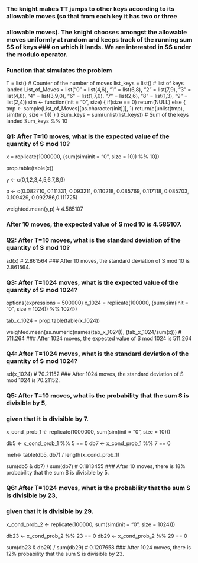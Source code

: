 ### The knight makes TT jumps to other keys according to its allowable moves (so that from each key it has two or three 
### allowable moves). The knight chooses amongst the allowable moves uniformly at random and keeps track of the running sum SS of keys ### on which it lands. We are interested in SS under the modulo operator.

### Function that simulates the problem
T = list() # Counter of the number of moves
list_keys = list() # list of keys landed
List_of_Moves = list("0" = list(4,6), "1" = list(6,8), "2" = list(7,9), 
                     "3" = list(4,8), "4" = list(3,9,0), "6" = list(1,7,0), 
                     "7" = list(2,6), "8" = list(1,3), "9" = list(2,4))
sim <- function(init = "0", size) {
  if(size == 0) return(NULL)
  else {
    tmp <- sample(List_of_Moves[[as.character(init)]], 1)
    return(c(unlist(tmp), sim(tmp, size - 1)))
  }
}
Sum_keys = sum(unlist(list_keys))      # Sum of the keys landed
Sum_keys %% 10

### Q1: After T=10 moves, what is the expected value of the quantity of S mod 10?
x = replicate(1000000, {sum(sim(init = "0", size = 10)) %% 10})

prop.table(table(x))

y <- c(0,1,2,3,4,5,6,7,8,9)

p <- c(0.082710, 0.111331, 0.093211, 0.110218, 0.085769, 0.117118, 
       0.085703, 0.109429, 0.092786,0.111725)

weighted.mean(y,p) # 4.585107

### After 10 moves, the expected value of S mod 10 is 4.585107.

### Q2: After T=10 moves, what is the standard deviation of the quantity of S mod 10?
sd(x) # 2.861564
### After 10 moves, the standard deviation of S mod 10 is 2.861564.

### Q3: After T=1024 moves, what is the expected value of the quantity of S mod 1024?
options(expressions = 500000)
x_1024 = replicate(100000, {sum(sim(init = "0", size = 1024)) %% 1024})

tab_x_1024 = prop.table(table(x_1024))

weighted.mean(as.numeric(names(tab_x_1024)), (tab_x_1024/sum(x))) # 511.264
### After 1024 moves, the expected value of S mod 1024 is 511.264

### Q4: After T=1024 moves, what is the standard deviation of the quantity of S mod 1024?
sd(x_1024) # 70.21152
### After 1024 moves, the standard deviation of S mod 1024 is 70.21152.

### Q5: After T=10 moves, what is the probability that the sum S is divisible by 5, 
### given that it is divisible by 7.
x_cond_prob_1 <- replicate(1000000, sum(sim(init = "0", size = 10)))

db5 <- x_cond_prob_1 %% 5 == 0
db7 <- x_cond_prob_1 %% 7 == 0

meh<- table(db5, db7) / length(x_cond_prob_1)

sum(db5 & db7) / sum(db7) # 0.1813455
### After 10 moves, there is 18% probability that the sum S is divisible by 5.

### Q6: After T=1024 moves, what is the probability that the sum S is divisible by 23, 
### given that it is divisible by 29.
x_cond_prob_2 <- replicate(100000, sum(sim(init = "0", size = 1024)))

db23 <- x_cond_prob_2 %% 23 == 0
db29 <- x_cond_prob_2 %% 29 == 0

sum(db23 & db29) / sum(db29) # 0.1207658
### After 1024 moves, there is 12% probability that the sum S is divisible by 23.


